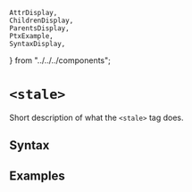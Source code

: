     AttrDisplay,
    ChildrenDisplay,
    ParentsDisplay,
    PtxExample,
    SyntaxDisplay,
} from "../../../components";

# `<stale>`

Short description of what the `<stale>` tag does.

## Syntax

<SyntaxDisplay name="stale" />

## Examples

    